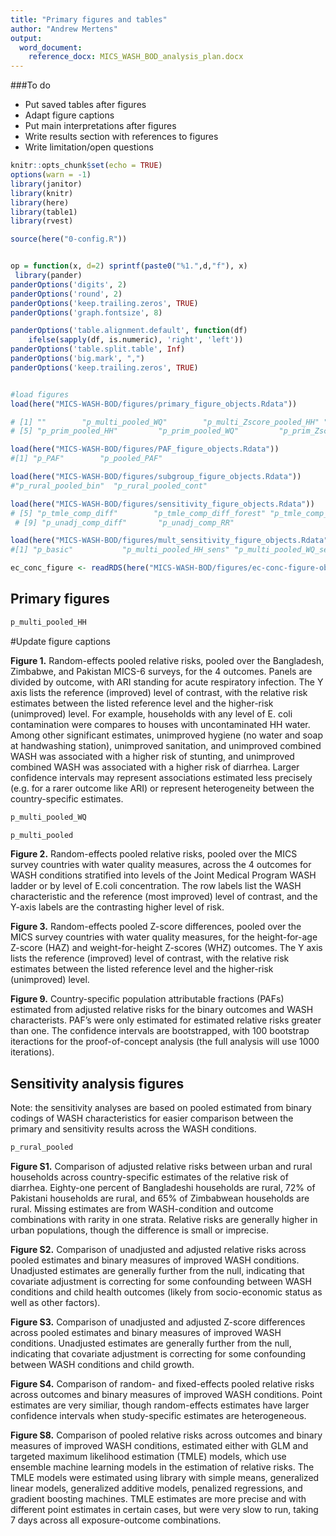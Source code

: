 ```yaml
---
title: "Primary figures and tables"
author: "Andrew Mertens"
output: 
  word_document:
    reference_docx: MICS_WASH_BOD_analysis_plan.docx
---
```


<!-- output: html_notebook -->
<!-- editor_options:  -->
<!--   chunk_output_type: inline -->


###To do

  *  Put saved tables after figures
  *  Adapt figure captions
  *  Put main interpretations after figures
  *  Write results section with references to figures
  *  Write limitation/open questions




```r
knitr::opts_chunk$set(echo = TRUE)
options(warn = -1) 
library(janitor)
library(knitr)
library(here)
library(table1)
library(rvest)

source(here("0-config.R"))


op = function(x, d=2) sprintf(paste0("%1.",d,"f"), x) 
 library(pander)
panderOptions('digits', 2)
panderOptions('round', 2)
panderOptions('keep.trailing.zeros', TRUE)
panderOptions('graph.fontsize', 8)

panderOptions('table.alignment.default', function(df)
    ifelse(sapply(df, is.numeric), 'right', 'left'))
panderOptions('table.split.table', Inf)
panderOptions('big.mark', ",")
panderOptions('keep.trailing.zeros', TRUE)


#load figures
load(here("MICS-WASH-BOD/figures/primary_figure_objects.Rdata"))

# [1] ""        "p_multi_pooled_WQ"        "p_multi_Zscore_pooled_HH" "p_multi_Zscore_pooled_WQ"
# [5] "p_prim_pooled_HH"         "p_prim_pooled_WQ"         "p_prim_Zscore_pooled_HH"  "p_prim_Zscore_pooled_WQ" 

load(here("MICS-WASH-BOD/figures/PAF_figure_objects.Rdata"))
#[1] "p_PAF"        "p_pooled_PAF"

load(here("MICS-WASH-BOD/figures/subgroup_figure_objects.Rdata"))
#"p_rural_pooled_bin"  "p_rural_pooled_cont"

load(here("MICS-WASH-BOD/figures/sensitivity_figure_objects.Rdata"))
# [5] "p_tmle_comp_diff"        "p_tmle_comp_diff_forest" "p_tmle_comp_RR"          "p_tmle_comp_RR_forest"  
 # [9] "p_unadj_comp_diff"       "p_unadj_comp_RR"

load(here("MICS-WASH-BOD/figures/mult_sensitivity_figure_objects.Rdata"))
#[1] "p_basic"           "p_multi_pooled_HH_sens" "p_multi_pooled_WQ_sens"

ec_conc_figure <- readRDS(here("MICS-WASH-BOD/figures/ec-conc-figure-object.RDS"))


```



## Primary figures


```r
p_multi_pooled_HH
```

#Update figure captions

__Figure 1.__ Random-effects pooled relative risks, pooled over the Bangladesh, Zimbabwe, and Pakistan MICS-6 surveys, for the 4 outcomes. Panels are divided by outcome, with ARI standing for acute respiratory infection. The Y axis lists the reference (improved) level of contrast, with the relative risk estimates between the listed reference level and the higher-risk (unimproved) level. For example, households with any level of E. coli contamination were compares to houses with uncontaminated HH water. Among other significant estimates, unimproved hygiene (no water and soap at handwashing station), unimproved sanitation, and unimproved combined WASH was associated with a higher risk of stunting, and unimproved combined WASH was associated with a higher risk of diarrhea. Larger confidence intervals may represent associations estimated less precisely (e.g. for a rarer outcome like ARI) or represent heterogeneity between the country-specific estimates.



```r
p_multi_pooled_WQ
```


```r
p_multi_pooled
```

__Figure 2.__ Random-effects pooled relative risks, pooled over the MICS survey countries with water quality measures, across the 4 outcomes for WASH conditions stratified into levels of the Joint Medical Program WASH ladder or by level of E.coli concentration. 
The row labels list the WASH characteristic and the reference (most improved) level of contrast, and the Y-axis labels are the contrasting higher level of risk.



__Figure 3.__ Random-effects pooled Z-score differences, pooled  over the MICS survey countries with water quality measures, for the height-for-age Z-score (HAZ) and weight-for-height Z-scores (WHZ) outcomes. The Y axis lists the reference (improved) level of contrast, with the relative risk estimates between the listed reference level and the higher-risk (unimproved) level. 



__Figure 9.__ Country-specific population attributable fractions (PAFs) estimated from adjusted relative risks for the binary outcomes and WASH characterists. PAF's were only estimated for estimated relative risks greater than one. The confidence intervals are bootstrapped, with 100 bootstrap iteractions for the proof-of-concept analysis (the full analysis will use 1000 iterations).





## Sensitivity analysis figures

Note: the sensitivity analyses are based on pooled estimated from binary codings of WASH characteristics for easier comparison between the primary and sensitivity results across the WASH conditions.


```r
p_rural_pooled

```

__Figure S1.__ Comparison of adjusted relative risks between urban and rural households across country-specific estimates of the relative risk of diarrhea. Eighty-one percent of Bangladeshi households are rural, 72% of Pakistani households are rural, and 65% of Zimbabwean households are rural. Missing estimates are from WASH-condition and outcome combinations with rarity in one strata. Relative risks are generally higher in urban populations, though the difference is small or imprecise.


__Figure S2.__ Comparison of unadjusted and adjusted relative risks across pooled estimates and binary measures of improved WASH conditions. Unadjusted estimates are generally further from the null, indicating that covariate adjustment is correcting for some confounding between WASH conditions and child health outcomes (likely from socio-economic status as well as other factors).




__Figure S3.__ Comparison of unadjusted and adjusted Z-score differences across pooled estimates and binary measures of improved WASH conditions. Unadjusted estimates are generally further from the null, indicating that covariate adjustment is correcting for some confounding between WASH conditions and child growth.


__Figure S4.__ Comparison of random- and fixed-effects pooled relative risks across outcomes and binary measures of improved WASH conditions. Point estimates are very similiar, though random-effects estimates have larger confidence intervals when study-specific estimates are heterogeneous.








__Figure S8.__ Comparison of pooled relative risks across outcomes and binary measures of improved WASH conditions, estimated either with GLM and targeted maximum likelihood estimation (TMLE) models, which use ensemble machine learning models in the estimation of relative risks. The TMLE models were estimated using library with simple means, generalized linear models, generalized additive models, penalized regressions, and gradient boosting machines. TMLE estimates are more precise and with different point estimates in certain cases, but were very slow to run, taking 7 days across all exposure-outcome combinations.





